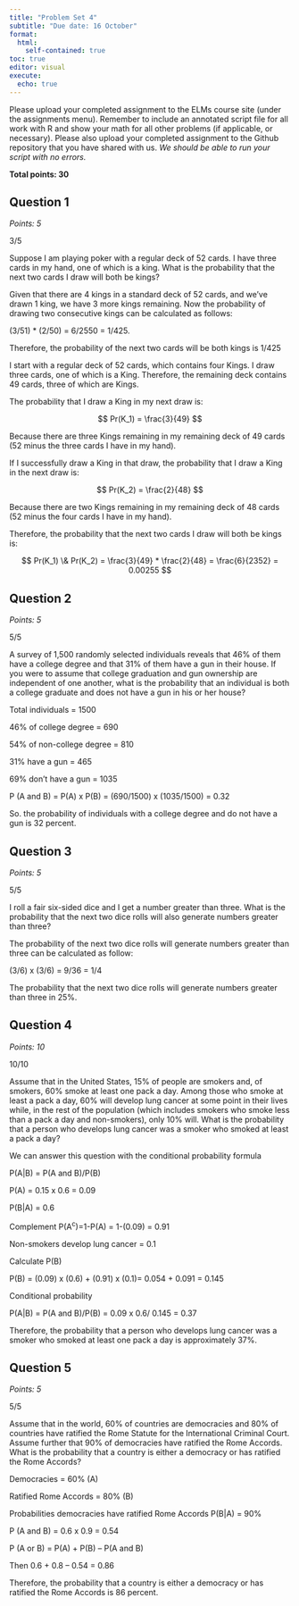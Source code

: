 ```yaml
---
title: "Problem Set 4"
subtitle: "Due date: 16 October"
format: 
  html:
    self-contained: true
toc: true
editor: visual
execute: 
  echo: true
---
```


Please upload your completed assignment to the ELMs course site (under the assignments menu). Remember to include an annotated script file for all work with R and show your math for all other problems (if applicable, or necessary). Please also upload your completed assignment to the Github repository that you have shared with us. *We should be able to run your script with no errors.*

**Total points: 30**

## Question 1

*Points: 5*

::: {.callout-tip title="HG comments"}
3/5
:::

Suppose I am playing poker with a regular deck of 52 cards. I have three cards in my hand, one of which is a king. What is the probability that the next two cards I draw will both be kings?

Given that there are 4 kings in a standard deck of 52 cards, and we've drawn 1 king, we have 3 more kings remaining. Now the probability of drawing two consecutive kings can be calculated as follows:

(3/51) \* (2/50) = 6/2550 = 1/425.

Therefore, the probability of the next two cards will be both kings is 1/425

::: {.callout-tip title="HG comments"}
I start with a regular deck of 52 cards, which contains four Kings. I draw three cards, one of which is a King. Therefore, the remaining deck contains 49 cards, three of which are Kings.

The probability that I draw a King in my next draw is:

$$
Pr(K_1) = \frac{3}{49}
$$

Because there are three Kings remaining in my remaining deck of 49 cards (52 minus the three cards I have in my hand).

If I successfully draw a King in that draw, the probability that I draw a King in the next draw is:

$$
Pr(K_2) = \frac{2}{48}
$$

Because there are two Kings remaining in my remaining deck of 48 cards (52 minus the four cards I have in my hand).

Therefore, the probability that the next two cards I draw will both be kings is:

$$
Pr(K_1) \& Pr(K_2) = \frac{3}{49} * \frac{2}{48} = \frac{6}{2352} = 0.00255
$$
:::

## Question 2

*Points: 5*

::: {.callout-tip title="HG comments"}
5/5
:::

A survey of 1,500 randomly selected individuals reveals that 46% of them have a college degree and that 31% of them have a gun in their house. If you were to assume that college graduation and gun ownership are independent of one another, what is the probability that an individual is both a college graduate and does not have a gun in his or her house?

Total individuals = 1500

46% of college degree = 690

54% of non-college degree = 810

31% have a gun = 465

69% don't have a gun = 1035

P (A and B) = P(A) x P(B) = (690/1500) x (1035/1500) = 0.32

So. the probability of individuals with a college degree and do not have a gun is 32 percent.

## Question 3

*Points: 5*

::: {.callout-tip title="HG comments"}
5/5
:::

I roll a fair six-sided dice and I get a number greater than three. What is the probability that the next two dice rolls will also generate numbers greater than three?

The probability of the next two dice rolls will generate numbers greater than three can be calculated as follow:

(3/6) x (3/6) = 9/36 = 1/4

The probability that the next two dice rolls will generate numbers greater than three in 25%.

## Question 4

*Points: 10*

::: {.callout-tip title="HG comments"}
10/10
:::

Assume that in the United States, 15% of people are smokers and, of smokers, 60% smoke at least one pack a day. Among those who smoke at least a pack a day, 60% will develop lung cancer at some point in their lives while, in the rest of the population (which includes smokers who smoke less than a pack a day and non-smokers), only 10% will. What is the probability that a person who develops lung cancer was a smoker who smoked at least a pack a day?

We can answer this question with the conditional probability formula

P(A\|B) = P(A and B)/P(B)

P(A) = 0.15 x 0.6 = 0.09

P(B\|A) = 0.6

Complement P(A^c^)=1-P(A) = 1-(0.09) = 0.91

Non-smokers develop lung cancer = 0.1

Calculate P(B)

P(B) = (0.09) x (0.6) + (0.91) x (0.1)= 0.054 + 0.091 = 0.145

Conditional probability

P(A\|B) = P(A and B)/P(B) = 0.09 x 0.6/ 0.145 = 0.37

Therefore, the probability that a person who develops lung cancer was a smoker who smoked at least one pack a day is approximately 37%.

## Question 5

*Points: 5*

::: {.callout-tip title="HG comments"}
5/5
:::

Assume that in the world, 60% of countries are democracies and 80% of countries have ratified the Rome Statute for the International Criminal Court. Assume further that 90% of democracies have ratified the Rome Accords. What is the probability that a country is either a democracy or has ratified the Rome Accords?

Democracies = 60% (A)

Ratified Rome Accords = 80% (B)

Probabilities democracies have ratified Rome Accords P(B\|A) = 90%

P (A and B) = 0.6 x 0.9 = 0.54

P (A or B) = P(A) + P(B) -- P(A and B)

Then 0.6 + 0.8 -- 0.54 = 0.86

Therefore, the probability that a country is either a democracy or has ratified the Rome Accords is 86 percent.
